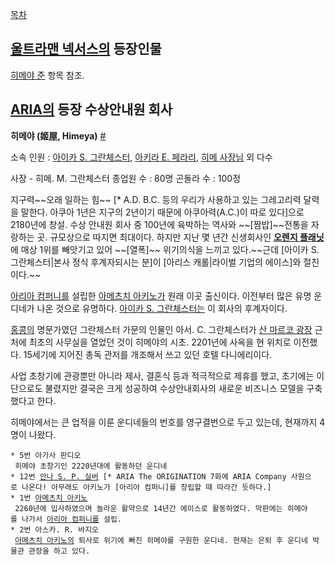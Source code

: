 [[목차]]
== [[울트라맨 넥서스]]의 등장인물 ==
[[히메야 준]] 항목 참조.

== [[ARIA]]의 등장 수상안내원 회사 ==
'''히메야 (姬屋, Himeya)''' [http://psyche2k.tistory.com/508 #]

소속 인원 : [[아이카 S. 그란체스터]], [[아키라 E. 페라리]], [[히메 사장님]] 외 다수

사장 - 히메. M. 그란체스터 
종업원 수 : 80명 
곤돌라 수 : 100정 

지구력~~오래 일하는 힘~~ [* A.D. B.C. 등의 우리가 사용하고 있는 그레고리력 달력을 말한다. 아쿠아 1년은 지구의 2년이기 때문에 아쿠아력(A.C.)이 따로 있다]으로 2180년에 창설. 수상 안내원 회사 중 100년에 육박하는 역사와 ~~[짬밥]~~전통을 자랑하는 곳. 규모상으로 따지면 최대이다. 하지만 지난 몇 년간 신생회사인 '''[[오렌지 플래닛]]'''에 매상 1위를 빼앗기고 있어 ~~[열폭]~~ 위기의식을 느끼고 있다.~~근데 [아이카 S. 그란체스터|본사 정식 후계자되시는 분]이 [아리스 캐롤|라이벌 기업의 에이스]와 절친이다.~~

[[아리아 컴퍼니]]를 설립한 [[아메츠치 아키노]]가 원래 이곳 출신이다. 이전부터 많은 유명 운디네가 나온 것으로 유명하다. [[아이카 S. 그란체스터]]는 이 회사의 후계자이다.

[[홍콩]]의 명문가였던 그란체스터 가문의 인물인 아서. C. 그란체스터가 [[산 마르코 광장]] 근처에 최초의 사무실을 열었던 것이 히메야의 시초. 2201년에 사옥을 현 위치로 이전했다. 15세기에 지어진 총독 관저를 개조해서 쓰고 있던 호텔 다니에리이다.

사업 초창기에 관광뿐만 아니라 제사, 결혼식 등과 적극적으로 제휴를 했고, 초기에는 이단으로도 불렸지만 결국은 크게 성공하여 수상안내회사의 새로운 비즈니스 모델을 구축했다고 한다.

히메야에서는 큰 업적을 이룬 운디네들의 번호를 영구결번으로 두고 있는데, 현재까지 4명이 나왔다. 

 * 5번 아가사 판디오
  히메야 초창기인 2220년대에 활동하던 운디네
 * 12번 [[안나 S. P. 실버]] [* ARIA The ORIGINATION 7화에 ARIA Company 사원으로 나온다! 아무래도 아키노가 [아리아 컴퍼니]를 창립할 때 따라간 듯하다.]
 * 1번 [[아메츠치 아키노]]
  2260년에 입사하였으며 놀라운 활약으로 14년간 에이스로 활동하였다. 막판에는 히메야를 나가서 [[아리아 컴퍼니]]를 설립.
 * 2번 아스카. R. 바지오
  [[아메츠치 아키노]]의 퇴사로 위기에 빠진 히메야를 구원한 운디네. 현재는 은퇴 후 운디네 박물관 관장을 하고 있다.
